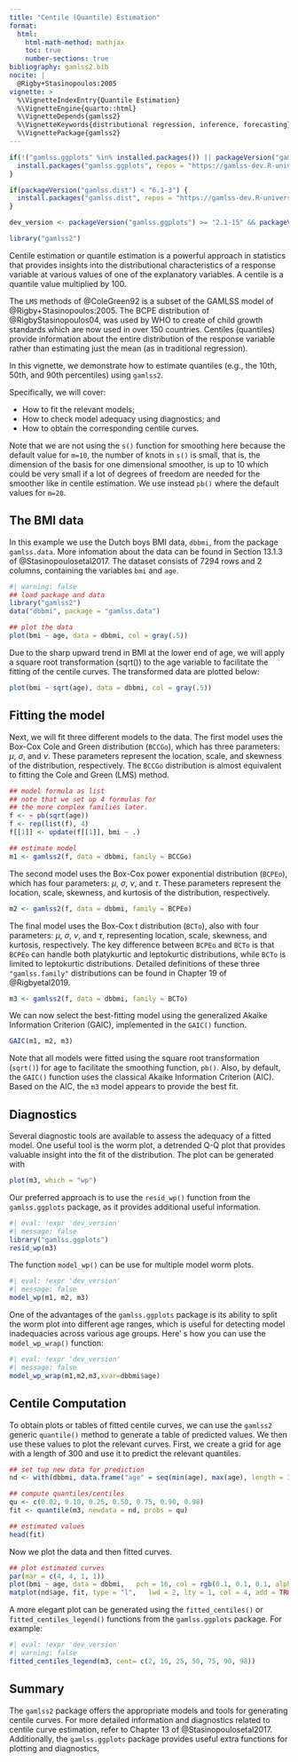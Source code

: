 ```yaml
---
title: "Centile (Quantile) Estimation"
format: 
  html:
    html-math-method: mathjax
    toc: true
    number-sections: true
bibliography: gamlss2.bib
nocite: |
  @Rigby+Stasinopoulos:2005
vignette: >
  %\VignetteIndexEntry{Quantile Estimation}
  %\VignetteEngine{quarto::html}
  %\VignetteDepends{gamlss2}
  %\VignetteKeywords{distributional regression, inference, forecasting}
  %\VignettePackage{gamlss2}
---
```


```r
if(!("gamlss.ggplots" %in% installed.packages()) || packageVersion("gamlss.ggplots") < "2.1-15") {
  install.packages("gamlss.ggplots", repos = "https://gamlss-dev.R-universe.dev")
}

if(packageVersion("gamlss.dist") < "6.1-3") {
  install.packages("gamlss.dist", repos = "https://gamlss-dev.R-universe.dev")
}

dev_version <- packageVersion("gamlss.ggplots") >= "2.1-15" && packageVersion("gamlss.dist") >= "6.1-3"

library("gamlss2")
```

Centile estimation or quantile estimation is a powerful approach in statistics that
provides insights into the distributional characteristics of a response variable at
various values of one of the explanatory variables. A centile is a quantile value multiplied by 100.

The `LMS` methods of @ColeGreen92 is a subset of the GAMLSS model of @Rigby+Stasinopoulos:2005.
The BCPE  distribution  of @RigbyStasinopoulos04, was used by WHO to create of child growth
standards which are now used in over 150 countries. Centiles (quantiles) provide information
about the entire distribution of the response variable rather than estimating just the mean
(as in traditional regression).

In this vignette, we demonstrate how to estimate quantiles
(e.g., the 10th, 50th, and 90th percentiles) using `gamlss2`.

Specifically, we will cover:

* How to fit the relevant models;
* How to check model adequacy using diagnostics; and
* How to obtain the corresponding centile curves.


::: {.callout-warning}
Note that we are not using the `s()` function for smoothing here because the default value for `m=10`,  the number of knots in `s()` is small, that is, the dimension of the basis for one dimensional smoother, is up to 10 which could be very small if a lot of  degrees of freedom are needed for the smoother like in centile estimation. We use instead `pb()` where the default values for  `m=20`.  
:::

## The BMI data

In this example we use the Dutch boys BMI data, `dbbmi`, from the package `gamlss.data`.
More infomation about the data can be found in Section 13.1.3 of @Stasinopoulosetal2017.
The dataset consists of $7294$ rows and $2$ columns, containing the variables `bmi` and `age`.

```r
#| warning: false 
## load package and data
library("gamlss2")
data("dbbmi", package = "gamlss.data")

## plot the data
plot(bmi ~ age, data = dbbmi, col = gray(.5))
```

Due to the sharp upward trend in BMI at the lower end of age, we will apply a square root
transformation (sqrt()) to the age variable to facilitate the fitting of the centile curves.
The transformed data are plotted below:

```r
plot(bmi ~ sqrt(age), data = dbbmi, col = gray(.5))
```

## Fitting the model

Next, we will fit three different models to the data. The first model uses the Box-Cox Cole and
Green distribution (`BCCGo`), which has three parameters: $\mu$, $\sigma$, and $\nu$. These
parameters represent the location, scale, and skewness of the distribution, respectively.
The `BCCGo` distribution is almost equivalent to fitting the Cole and Green (LMS) method.

```r
## model formula as list
## note that we set up 4 formulas for
## the more complex families later.
f <- ~ pb(sqrt(age))
f <- rep(list(f), 4)
f[[1]] <- update(f[[1]], bmi ~ .)

## estimate model
m1 <- gamlss2(f, data = dbbmi, family = BCCGo)
```

The second model uses the Box-Cox power exponential distribution (`BCPEo`), which has four
parameters: $\mu$, $\sigma$, $\nu$, and $\tau$. These parameters represent the location,
scale, skewness, and kurtosis of the distribution, respectively.

```r
m2 <- gamlss2(f, data = dbbmi, family = BCPEo)
```

The final model uses the Box-Cox t distribution (`BCTo`), also with four parameters:
$\mu$, $\sigma$, $\nu$, and $\tau$, representing location, scale, skewness, and kurtosis,
respectively. The key difference between `BCPEo` and `BCTo` is that `BCPEo` can handle both
platykurtic and leptokurtic distributions, while `BCTo` is limited to leptokurtic distributions.
Detailed definitions of these three `"gamlss.family"` distributions can be found in
Chapter 19 of @Rigbyetal2019.

```r
m3 <- gamlss2(f, data = dbbmi, family = BCTo)
```

We can now select the best-fitting model using the generalized Akaike Information Criterion (GAIC),
implemented in the `GAIC()` function.

```r
GAIC(m1, m2, m3)
```

Note that all models were fitted using the square root transformation (`sqrt()`) for age to
facilitate the smoothing function, `pb()`. Also, by default, the `GAIC()` function uses
the classical Akaike Information Criterion (AIC). Based on the AIC, the `m3` model appears
to provide the best fit.

## Diagnostics

Several diagnostic tools are available to assess the adequacy of a fitted model. One useful tool
is the worm plot, a detrended Q-Q plot that provides valuable insight into the fit of the
distribution. The plot can be generated with   

```r
plot(m3, which = "wp")
```

Our preferred approach is to use the `resid_wp()` function from the `gamlss.ggplots` package,
as it provides additional useful information.

```r
#| eval: !expr 'dev_version'
#| message: false
library("gamlss.ggplots")
resid_wp(m3)
```
The function `model_wp()` can be use for multiple model worm plots.  
```r
#| eval: !expr 'dev_version'
#| message: false
model_wp(m1, m2, m3)
```

One of the advantages of the `gamlss.ggplots` package is its ability to split the worm plot
into different age ranges, which is useful for detecting model inadequacies across various
age groups. Here' s how you can use the `model_wp_wrap()` function:
    
```r
#| eval: !expr 'dev_version'
#| message: false
model_wp_wrap(m1,m2,m3,xvar=dbbmi$age)
```

## Centile Computation

To obtain plots or tables of fitted centile curves, we can use the `gamlss2` generic `quantile()`
method to generate a table of predicted values. We then use these values to plot the
relevant curves. First, we create a grid for age with a length of 300 and use it to
predict the relevant quantiles.

```r
## set tup new data for prediction
nd <- with(dbbmi, data.frame("age" = seq(min(age), max(age), length = 300)))

## compute quantiles/centiles
qu <- c(0.02, 0.10, 0.25, 0.50, 0.75, 0.90, 0.98)
fit <- quantile(m3, newdata = nd, probs = qu)

## estimated values
head(fit)
```

Now we plot the data and then fitted curves. 

```r
## plot estimated curves
par(mar = c(4, 4, 1, 1)) 
plot(bmi ~ age, data = dbbmi,   pch = 16, col = rgb(0.1, 0.1, 0.1, alpha = 0.1)) 
matplot(nd$age, fit, type = "l",   lwd = 2, lty = 1, col = 4, add = TRUE)
```

A more elegant plot can be generated using the `fitted_centiles()` or `fitted_centiles_legend()`
functions from the `gamlss.ggplots` package. For example:

```r
#| eval: !expr 'dev_version'
#| warning: false   
fitted_centiles_legend(m3, cent= c(2, 10, 25, 50, 75, 90, 98))
```

## Summary

The `gamlss2` package offers the appropriate models and tools for generating centile curves.
For more detailed information and diagnostics related to centile curve estimation, refer to
Chapter 13 of @Stasinopoulosetal2017. Additionally, the `gamlss.ggplots` package provides
useful extra functions for plotting and diagnostics.

